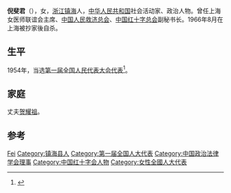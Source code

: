 '''倪斐君'''（{{bd|1912年||1966年}}），女，[[浙江|浙江]][[镇海|镇海]]人，[[中华人民共和国|中华人民共和国]]社会活动家、政治人物。曾任上海女医师联谊会主席、[[中国人民救济总会|中国人民救济总会]]、[[中国红十字总会|中国红十字总会]]副秘书长。1966年8月在上海被抄家後自杀。

== 生平 ==
1954年，当选[[第一届全国人民代表大会代表名单|第一届全国人民代表大会代表]]<ref>{{cite book|author=全国人民代表大会常务委员会办公厅|title=中华人民共和国第一届全国人民代表大会代表名单|year=1955年|publisher=全国人民代表大会常务委员会办公厅|url=http://book.ucdrs.superlib.net/views/specific/2929/bookDetail.jsp?dxNumber=000005772167&d=546843D0AE2464CD1C95896344A85614&fenlei=04070402|access-date=2015-01-25|archive-date=2019-01-24|archive-url=https://web.archive.org/web/20190124105450/http://book.ucdrs.superlib.net/views/specific/2929/bookDetail.jsp?dxNumber=000005772167&d=546843D0AE2464CD1C95896344A85614&fenlei=04070402|dead-url=no}}</ref>。

== 家庭 ==
丈夫[[贺耀祖|贺耀祖]]。

== 参考 ==
{{reflist}}

{{中国政治人物小作品}}
{{Navboxes 
| title  = 倪斐君在[[中华全国妇女联合会|中华全国妇女联合会]]的职务
| list1  =
{{中华全国民主妇女联合会第二届执行委员会}}
}}
{{Navboxes 
| title  = 倪斐君在[[中国政治法律学会|中国政治法律学会]]的职务
| list1  =
{{中国政治法律学会第三届理事会}}
{{中国政治法律学会第四届理事会}}
}}

{{Authority control}}
{{DEFAULTSORT:Ni倪}}
[[Category:倪姓|Fei]]
[[Category:镇海县人|Category:镇海县人]]
[[Category:第一届全国人大代表|Category:第一届全国人大代表]]
[[Category:中国政治法律学会理事|Category:中国政治法律学会理事]]
[[Category:中国红十字会人物|Category:中国红十字会人物]]
[[Category:女性全國人大代表|Category:女性全國人大代表]]